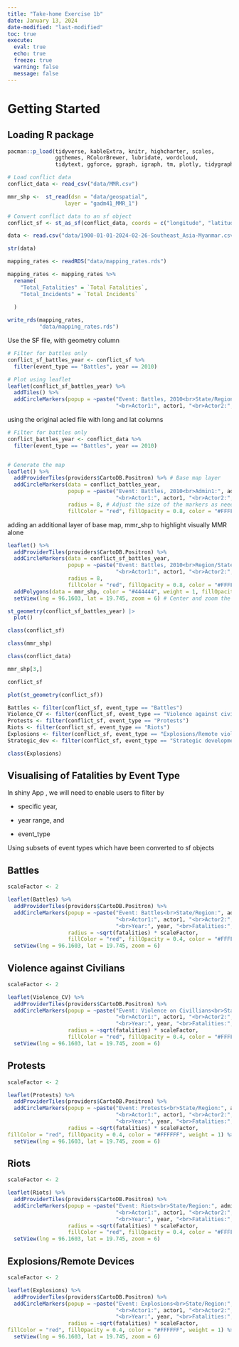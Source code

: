```yaml
---
title: "Take-home Exercise 1b"
date: January 13, 2024
date-modified: "last-modified"
toc: true
execute: 
  eval: true
  echo: true
  freeze: true
  warning: false
  message: false
---
```


# Getting Started

## Loading R package

```r
pacman::p_load(tidyverse, kableExtra, knitr, highcharter, scales, 
               ggthemes, RColorBrewer, lubridate, wordcloud,
               tidytext, ggforce, ggraph, igraph, tm, plotly, tidygraph)
```

```r
# Load conflict data
conflict_data <- read_csv("data/MMR.csv")

mmr_shp <-  st_read(dsn = "data/geospatial",  
                  layer = "gadm41_MMR_1")

# Convert conflict data to an sf object
conflict_sf <- st_as_sf(conflict_data, coords = c("longitude", "latitude"), crs = 4326)

```

```r
data <- read.csv("data/1900-01-01-2024-02-26-Southeast_Asia-Myanmar.csv")
```

```r
str(data)
```

```r
mapping_rates <- readRDS("data/mapping_rates.rds")
```

```r
mapping_rates <- mapping_rates %>%
  rename(
    "Total_Fatalities" = `Total Fatalities`,
    "Total_Incidents" = `Total Incidents`
   
  )
```

```r
write_rds(mapping_rates, 
          "data/mapping_rates.rds")
```

Use the SF file, with geometry column

```r
# Filter for battles only
conflict_sf_battles_year <- conflict_sf %>%
  filter(event_type == "Battles", year == 2010)

# Plot using leaflet
leaflet(conflict_sf_battles_year) %>%
  addTiles() %>%
  addCircleMarkers(popup = ~paste("Event: Battles, 2010<br>State/Region:", admin1, 
                                  "<br>Actor1:", actor1, "<br>Actor2:", actor2))

```

using the original acled file with long and lat columns

```r
# Filter for battles only
conflict_battles_year <- conflict_data %>%
  filter(event_type == "Battles", year == 2010)


# Generate the map
leaflet() %>%
  addProviderTiles(providers$CartoDB.Positron) %>% # Base map layer
  addCircleMarkers(data = conflict_battles_year, 
                   popup = ~paste("Event: Battles, 2010<br>Admin1:", admin1, 
                                  "<br>Actor1:", actor1, "<br>Actor2:", actor2),
                   radius = 8, # Adjust the size of the markers as needed
                   fillColor = "red", fillOpacity = 0.8, color = "#FFFFFF", weight = 1) 

```

adding an additional layer of base map, mmr_shp to highlight visually MMR alone

```r

leaflet() %>%
  addProviderTiles(providers$CartoDB.Positron) %>%
  addCircleMarkers(data = conflict_sf_battles_year, 
                   popup = ~paste("Event: Battles, 2010<br>Region/State:", admin1, 
                                  "<br>Actor1:", actor1, "<br>Actor2:", actor2),
                   radius = 8,
                   fillColor = "red", fillOpacity = 0.8, color = "#FFFFFF", weight = 1) %>%
  addPolygons(data = mmr_shp, color = "#444444", weight = 1, fillOpacity = 0.5) %>% # Adding borders
  setView(lng = 96.1603, lat = 19.745, zoom = 6) # Center and zoom the map on Myanmar

```

```r
st_geometry(conflict_sf_battles_year) |> 
  plot()
```

```r
class(conflict_sf)
```

```r
class(mmr_shp)
```

```r
class(conflict_data)
```

```r
mmr_shp[3,]
```

```r
conflict_sf
```

```r
plot(st_geometry(conflict_sf))
```

```r
Battles <- filter(conflict_sf, event_type == "Battles")
Violence_CV <- filter(conflict_sf, event_type == "Violence against civilians")
Protests <- filter(conflict_sf, event_type == "Protests")
Riots <- filter(conflict_sf, event_type == "Riots")
Explosions <- filter(conflict_sf, event_type == "Explosions/Remote violence")
Strategic_dev <- filter(conflict_sf, event_type == "Strategic developments")

```

```r
class(Explosions)
```

## Visualising of Fatalities by Event Type

In shiny App , we will need to enable users to filter by

-   specific year,

-   year range, and

-   event_type

Using subsets of event types which have been converted to sf objects

::: panel-tabset
## Battles

```r
scaleFactor <- 2  

leaflet(Battles) %>%
  addProviderTiles(providers$CartoDB.Positron) %>%
  addCircleMarkers(popup = ~paste("Event: Battles<br>State/Region:", admin1, 
                                  "<br>Actor1:", actor1, "<br>Actor2:", actor2,
                                  "<br>Year:", year, "<br>Fatalities:", fatalities),
                   radius = ~sqrt(fatalities) * scaleFactor,
                   fillColor = "red", fillOpacity = 0.4, color = "#FFFFFF", weight = 1) %>% 
  setView(lng = 96.1603, lat = 19.745, zoom = 6)
```

## Violence against Civilians

```r
scaleFactor <- 2  

leaflet(Violence_CV) %>%
  addProviderTiles(providers$CartoDB.Positron) %>%
  addCircleMarkers(popup = ~paste("Event: Violence on Civillians<br>State/Region:", admin1, 
                                  "<br>Actor1:", actor1, "<br>Actor2:", actor2,
                                  "<br>Year:", year, "<br>Fatalities:", fatalities),
                   radius = ~sqrt(fatalities) * scaleFactor,
                   fillColor = "red", fillOpacity = 0.4, color = "#FFFFFF", weight = 1) %>% 
  setView(lng = 96.1603, lat = 19.745, zoom = 6)
```

## Protests

```r
scaleFactor <- 2  

leaflet(Protests) %>%
  addProviderTiles(providers$CartoDB.Positron) %>%
  addCircleMarkers(popup = ~paste("Event: Protests<br>State/Region:", admin1, 
                                  "<br>Actor1:", actor1, "<br>Actor2:", actor2,
                                  "<br>Year:", year, "<br>Fatalities:", fatalities),
                   radius = ~sqrt(fatalities) * scaleFactor,
fillColor = "red", fillOpacity = 0.4, color = "#FFFFFF", weight = 1) %>% 
  setView(lng = 96.1603, lat = 19.745, zoom = 6)
```

## Riots

```r
scaleFactor <- 2  

leaflet(Riots) %>%
  addProviderTiles(providers$CartoDB.Positron) %>%
  addCircleMarkers(popup = ~paste("Event: Riots<br>State/Region:", admin1, 
                                  "<br>Actor1:", actor1, "<br>Actor2:", actor2,
                                  "<br>Year:", year, "<br>Fatalities:", fatalities),
                   radius = ~sqrt(fatalities) * scaleFactor,
                   fillColor = "red", fillOpacity = 0.4, color = "#FFFFFF", weight = 1) %>% 
  setView(lng = 96.1603, lat = 19.745, zoom = 6)
```

## Explosions/Remote Devices

```r
scaleFactor <- 2  

leaflet(Explosions) %>%
  addProviderTiles(providers$CartoDB.Positron) %>%
  addCircleMarkers(popup = ~paste("Event: Explosions<br>State/Region:", admin1, 
                                  "<br>Actor1:", actor1, "<br>Actor2:", actor2,
                                  "<br>Year:", year, "<br>Fatalities:", fatalities),
                   radius = ~sqrt(fatalities) * scaleFactor,
fillColor = "red", fillOpacity = 0.4, color = "#FFFFFF", weight = 1) %>% 
  setView(lng = 96.1603, lat = 19.745, zoom = 6)

```
:::
